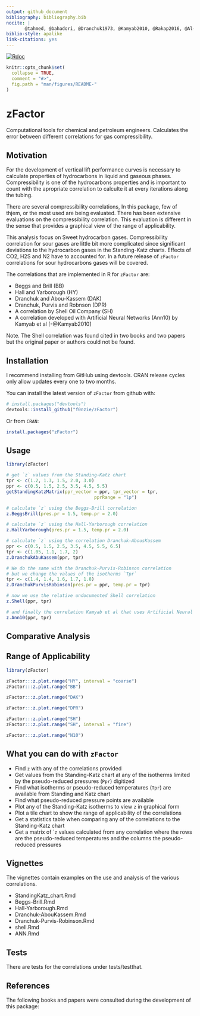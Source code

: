```yaml
---
output: github_document
bibliography: bibliography.bib
nocite: |
       @tahmed, @bahadori, @Dranchuk1973, @Kamyab2010, @Rakap2016, @Al-Anazi2011, @Elsharkawy2001
biblio-style: apalike
link-citations: yes
---
```


[![Rdoc](http://www.rdocumentation.org/badges/version/zFactor)](http://www.rdocumentation.org/packages/zFactor)


<!-- README.md is generated from README.Rmd. Please edit that file -->

```r
knitr::opts_chunk$set(
  collapse = TRUE,
  comment = "#>",
  fig.path = "man/figures/README-"
)
```

# zFactor
Computational tools for chemical and petroleum engineers. Calculates the error between different correlations for gas compressibility.

## Motivation
For the development of vertical lift performance curves is necessary to calculate properties of hydrocarbons in liquid and gaseous phases.  Compressibility is one of the hydrocarbons properties and is important to count with the apropriate correlation to calculte it at every iterations along the tubing.

There are several compressibility correlations, In this package, few of thjem, or the most used are being evaluated. There has been extensive evaluations on the compressibility correlation. This evaluation is different in the sense that provides a graphical view of the range of applicability.

This analysis focus on Sweet hydrocarbon gases. Compressibility correlation for sour gases are little bit more complicated since significant deviations to the hydrocarbon gases in the Standing-Katz charts. Effects of CO2, H2S and N2 have to accounted for. In a future release of `zFactor` correlations for sour hydrocarbons gases will be covered.


The correlations that are implemented in R for `zFactor` are:

* Beggs and Brill (BB)
* Hall and Yarborough (HY)
* Dranchuk and Abou-Kassem (DAK)
* Dranchuk, Purvis and Robnson (DPR)
* A correlation by Shell Oil Company (SH)
* A correlation developed with Artificial Neural Networks (Ann10) by Kamyab et al [-@Kamyab2010]

Note. The Shell correlation was found cited in two books and two papers but the original paper or authors could not be found.


## Installation
I recommend installing from GitHub using devtools. CRAN release cycles only allow updates every one to two months.

You can install the latest version of `zFactor` from github with:

```r
# install.packages("devtools")
devtools::install_github("f0nzie/zFactor")
```


Or from `CRAN`:

```r
install.packages("zFactor")
```

## Usage

```r
library(zFactor)

# get `z` values from the Standing-Katz chart
tpr <- c(1.2, 1.3, 1.5, 2.0, 3.0) 
ppr <- c(0.5, 1.5, 2.5, 3.5, 4.5, 5.5) 
getStandingKatzMatrix(ppr_vector = ppr, tpr_vector = tpr, 
                                 pprRange = "lp")

# calculate `z` using the Beggs-Brill correlation
z.BeggsBrill(pres.pr = 1.5, temp.pr = 2.0)

# calculate `z` using the Hall-Yarborough correlation
z.HallYarborough(pres.pr = 1.5, temp.pr = 2.0)

# calculate `z` using the correlation Dranchuk-AbousKassem
ppr <- c(0.5, 1.5, 2.5, 3.5, 4.5, 5.5, 6.5) 
tpr <- c(1.05, 1.1, 1.7, 2) 
z.DranchukAbuKassem(ppr, tpr)

# We do the same with the Dranchuk-Purvis-Robinson correlation
# but we change the values of the isotherms `Tpr`
tpr <- c(1.4, 1.4, 1.6, 1.7, 1.8) 
z.DranchukPurvisRobinson(pres.pr = ppr, temp.pr = tpr)

# now we use the relative undocumented Shell correlation
z.Shell(ppr, tpr)

# and finally the correlation Kamyab et al that uses Artificial Neural Networks
z.Ann10(ppr, tpr)

```

## Comparative Analysis

## Range of Applicability


```r
library(zFactor)

zFactor:::z.plot.range("HY", interval = "coarse")
zFactor:::z.plot.range("BB")

zFactor:::z.plot.range("DAK")

zFactor:::z.plot.range("DPR")

zFactor:::z.plot.range("SH")
zFactor:::z.plot.range("SH", interval = "fine")

zFactor:::z.plot.range("N10")
```


## What you can do with `zFactor`

* Find `z` with any of the correlations provided
* Get values from the Standing-Katz chart at any of the isotherms limited by the pseudo-reduced pressures (`Ppr`) digitized
* Find what isotherms or pseudo-reduced temperatures (`Tpr`) are available from Standing and Katz chart
* Find what pseudo-reduced pressure points are available
* Plot any of the Standing-Katz isotherms to view `z` in graphical form
* Plot a tile chart to show the range of applicability of the correlations
* Get a statistics table when comparing any of the correlations to the Standing-Katz chart
* Get a matrix of ``z` values calculated from any correlation where the rows are the pseudo-reduced temperatures and the columns the pseudo-reduced pressures


## Vignettes
The vignettes contain examples on the use and analysis of the various correlations.

* StandingKatz_chart.Rmd
* Beggs-Brill.Rmd
* Hall-Yarborough.Rmd
* Dranchuk-AbouKassem.Rmd
* Dranchuk-Purvis-Robinson.Rmd
* shell.Rmd
* ANN.Rmd

## Tests
There are tests for the correlations under tests/testthat.

## References
The following books and papers were consulted during the development of this package:







